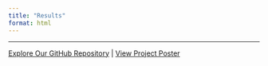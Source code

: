 ```yaml
---
title: "Results"
format: html
---
```




---
[Explore Our GitHub Repository](https://github.com/je-rnic/SMT201-GIS-Group3) | [View Project Poster](poster.qmd)
